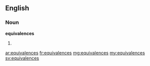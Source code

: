 ==English==

===Noun===
'''equivalences'''

# {{plural of|[[equivalence]]}}

[[ar:equivalences]]
[[fr:equivalences]]
[[mg:equivalences]]
[[my:equivalences]]
[[sv:equivalences]]